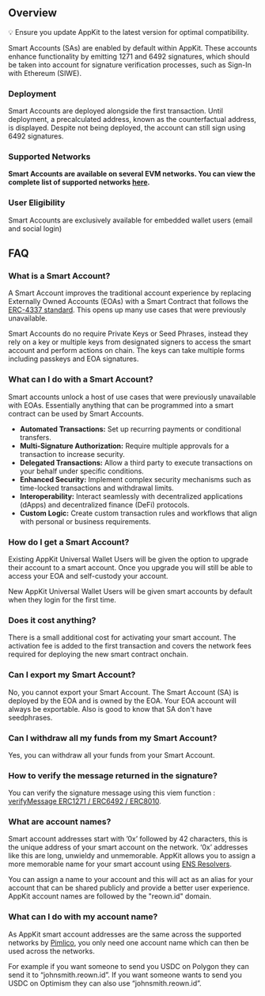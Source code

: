 ## Overview

<Info>
💡 Ensure you update AppKit to the latest version for optimal compatibility.
</Info>

Smart Accounts (SAs) are enabled by default within AppKit. These accounts enhance functionality by emitting 1271 and 6492 signatures, which should be taken into account for signature verification processes, such as Sign-In with Ethereum (SIWE).

### Deployment

Smart Accounts are deployed alongside the first transaction. Until deployment, a precalculated address, known as the counterfactual address, is displayed. Despite not being deployed, the account can still sign using 6492 signatures.

### Supported Networks

**Smart Accounts are available on several EVM networks. You can view the complete list of supported networks [here](https://docs.pimlico.io/infra/platform/supported-chains).**

### User Eligibility

Smart Accounts are exclusively available for embedded wallet users (email and social login)

## FAQ

### What is a Smart Account?

A Smart Account improves the traditional account experience by replacing Externally Owned Accounts (EOAs) with a Smart Contract that follows the [ERC-4337 standard](https://eips.ethereum.org/EIPS/eip-4337). This opens up many use cases that were previously unavailable. 

Smart Accounts do no require Private Keys or Seed Phrases, instead they rely on a key or multiple keys from designated signers to access the smart account and perform actions on chain. The keys can take multiple forms including passkeys and EOA signatures.

### What can I do with a Smart Account?

Smart accounts unlock a host of use cases that were previously unavailable with EOAs. Essentially anything that can be programmed into a smart contract can be used by Smart Accounts.

- **Automated Transactions:** Set up recurring payments or conditional transfers.
- **Multi-Signature Authorization:** Require multiple approvals for a transaction to increase security.
- **Delegated Transactions:** Allow a third party to execute transactions on your behalf under specific conditions.
- **Enhanced Security:** Implement complex security mechanisms such as time-locked transactions and withdrawal limits.
- **Interoperability:** Interact seamlessly with decentralized applications (dApps) and decentralized finance (DeFi) protocols.
- **Custom Logic:** Create custom transaction rules and workflows that align with personal or business requirements.

### How do I get a Smart Account?

Existing AppKit Universal Wallet Users will be given the option to upgrade their account to a smart account. Once you upgrade you will still be able to access your EOA and self-custody your account. 

New AppKit Universal Wallet Users will be given smart accounts by default when they login for the first time.

### Does it cost anything?

There is a small additional cost for activating your smart account. The activation fee is added to the first transaction and covers the network fees required for deploying the new smart contract onchain.

### Can I export my Smart Account?

No, you cannot export your Smart Account. The Smart Account (SA) is deployed by the EOA and is owned by the EOA. Your EOA account will always be exportable.
Also is good to know that SA don't have seedphrases.

### Can I withdraw all my funds from my Smart Account?

Yes, you can withdraw all your funds from your Smart Account.

### How to verify the message returned in the signature?

You can verify the signature message using this viem function : [verifyMessage ERC1271 / ERC6492 / ERC8010](https://viem.sh/docs/actions/public/verifyMessage).

### What are account names?

Smart account addresses start with ’0x’ followed by 42 characters, this is the unique address of your smart account on the network. ‘0x’ addresses like this are long, unwieldy and unmemorable. AppKit allows you to assign a more memorable name for your smart account using [ENS Resolvers](https://docs.ens.domains/resolvers/ccip-read). 

You can assign a name to your account and this will act as an alias for your account that can be shared publicly and provide a better user experience. AppKit account names are followed by the "reown.id" domain. 

### What can I do with my account name?

As AppKit smart account addresses are the same across the supported networks by [Pimlico](https://docs.pimlico.io/infra/platform/supported-chains), you only need one account name which can then be used across the networks. 

For example if you want someone to send you USDC on Polygon they can send it to “johnsmith.reown.id”. If you want someone wants to send you USDC on Optimism they can also use “johnsmith.reown.id”.